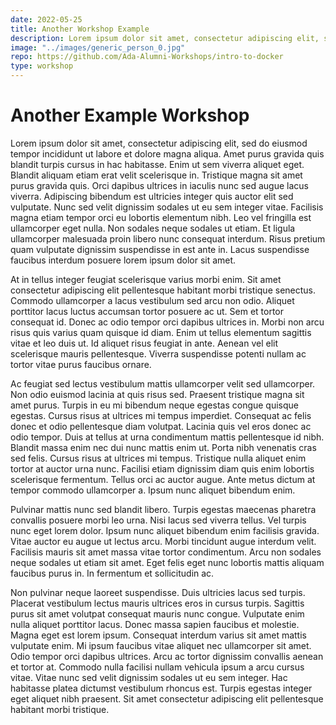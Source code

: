 ```yaml
---
date: 2022-05-25
title: Another Workshop Example
description: Lorem ipsum dolor sit amet, consectetur adipiscing elit, sed do eiusmod tempor incididunt ut labore et dolore magna aliqua. Amet purus gravida quis blandit turpis cursus in hac habitasse.
image: "../images/generic_person_0.jpg"
repo: https://github.com/Ada-Alumni-Workshops/intro-to-docker
type: workshop
---
```


# Another Example Workshop

Lorem ipsum dolor sit amet, consectetur adipiscing elit, sed do eiusmod tempor incididunt ut labore et dolore magna aliqua. Amet purus gravida quis blandit turpis cursus in hac habitasse. Enim ut sem viverra aliquet eget. Blandit aliquam etiam erat velit scelerisque in. Tristique magna sit amet purus gravida quis. Orci dapibus ultrices in iaculis nunc sed augue lacus viverra. Adipiscing bibendum est ultricies integer quis auctor elit sed vulputate. Nunc sed velit dignissim sodales ut eu sem integer vitae. Facilisis magna etiam tempor orci eu lobortis elementum nibh. Leo vel fringilla est ullamcorper eget nulla. Non sodales neque sodales ut etiam. Et ligula ullamcorper malesuada proin libero nunc consequat interdum. Risus pretium quam vulputate dignissim suspendisse in est ante in. Lacus suspendisse faucibus interdum posuere lorem ipsum dolor sit amet.

At in tellus integer feugiat scelerisque varius morbi enim. Sit amet consectetur adipiscing elit pellentesque habitant morbi tristique senectus. Commodo ullamcorper a lacus vestibulum sed arcu non odio. Aliquet porttitor lacus luctus accumsan tortor posuere ac ut. Sem et tortor consequat id. Donec ac odio tempor orci dapibus ultrices in. Morbi non arcu risus quis varius quam quisque id diam. Enim ut tellus elementum sagittis vitae et leo duis ut. Id aliquet risus feugiat in ante. Aenean vel elit scelerisque mauris pellentesque. Viverra suspendisse potenti nullam ac tortor vitae purus faucibus ornare.

Ac feugiat sed lectus vestibulum mattis ullamcorper velit sed ullamcorper. Non odio euismod lacinia at quis risus sed. Praesent tristique magna sit amet purus. Turpis in eu mi bibendum neque egestas congue quisque egestas. Cursus risus at ultrices mi tempus imperdiet. Consequat ac felis donec et odio pellentesque diam volutpat. Lacinia quis vel eros donec ac odio tempor. Duis at tellus at urna condimentum mattis pellentesque id nibh. Blandit massa enim nec dui nunc mattis enim ut. Porta nibh venenatis cras sed felis. Cursus risus at ultrices mi tempus. Tristique nulla aliquet enim tortor at auctor urna nunc. Facilisi etiam dignissim diam quis enim lobortis scelerisque fermentum. Tellus orci ac auctor augue. Ante metus dictum at tempor commodo ullamcorper a. Ipsum nunc aliquet bibendum enim.

Pulvinar mattis nunc sed blandit libero. Turpis egestas maecenas pharetra convallis posuere morbi leo urna. Nisi lacus sed viverra tellus. Vel turpis nunc eget lorem dolor. Ipsum nunc aliquet bibendum enim facilisis gravida. Vitae auctor eu augue ut lectus arcu. Morbi tincidunt augue interdum velit. Facilisis mauris sit amet massa vitae tortor condimentum. Arcu non sodales neque sodales ut etiam sit amet. Eget felis eget nunc lobortis mattis aliquam faucibus purus in. In fermentum et sollicitudin ac.

Non pulvinar neque laoreet suspendisse. Duis ultricies lacus sed turpis. Placerat vestibulum lectus mauris ultrices eros in cursus turpis. Sagittis purus sit amet volutpat consequat mauris nunc congue. Vulputate enim nulla aliquet porttitor lacus. Donec massa sapien faucibus et molestie. Magna eget est lorem ipsum. Consequat interdum varius sit amet mattis vulputate enim. Mi ipsum faucibus vitae aliquet nec ullamcorper sit amet. Odio tempor orci dapibus ultrices. Arcu ac tortor dignissim convallis aenean et tortor at. Commodo nulla facilisi nullam vehicula ipsum a arcu cursus vitae. Vitae nunc sed velit dignissim sodales ut eu sem integer. Hac habitasse platea dictumst vestibulum rhoncus est. Turpis egestas integer eget aliquet nibh praesent. Sit amet consectetur adipiscing elit pellentesque habitant morbi tristique.
